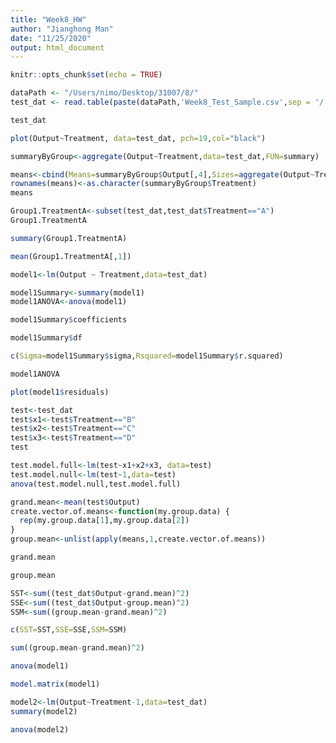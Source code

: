 ```yaml
---
title: "Week8_HW"
author: "Jianghong Man"
date: "11/25/2020"
output: html_document
---
```


```r
knitr::opts_chunk$set(echo = TRUE)
```

```r
dataPath <- "/Users/nimo/Desktop/31007/8/"
test_dat <- read.table(paste(dataPath,'Week8_Test_Sample.csv',sep = '/'), header=TRUE)
```

```r
test_dat
```

```r
plot(Output~Treatment, data=test_dat, pch=19,col="black")
```




```r
summaryByGroup<-aggregate(Output~Treatment,data=test_dat,FUN=summary)

means<-cbind(Means=summaryByGroup$Output[,4],Sizes=aggregate(Output~Treatment,data=test_dat,FUN=length)$Output)
rownames(means)<-as.character(summaryByGroup$Treatment)
means
```

```r
Group1.TreatmentA<-subset(test_dat,test_dat$Treatment=="A")
Group1.TreatmentA
```

```r
summary(Group1.TreatmentA)
```

```r
mean(Group1.TreatmentA[,1])
```

```r
model1<-lm(Output ~ Treatment,data=test_dat)
```

```r
model1Summary<-summary(model1)
model1ANOVA<-anova(model1)
```

```r
model1Summary$coefficients
```

```r
model1Summary$df
```

```r
c(Sigma=model1Summary$sigma,Rsquared=model1Summary$r.squared)
```

```r
model1ANOVA
```

```r
plot(model1$residuals)
```

```r
test<-test_dat
test$x1<-test$Treatment=="B"
test$x2<-test$Treatment=="C"
test$x3<-test$Treatment=="D"
test
```

```r
test.model.full<-lm(test~x1+x2+x3, data=test)
test.model.null<-lm(test~1,data=test)
anova(test.model.null,test.model.full)
```


```r
grand.mean<-mean(test$Output)
create.vector.of.means<-function(my.group.data) {
  rep(my.group.data[1],my.group.data[2])
}
group.mean<-unlist(apply(means,1,create.vector.of.means))
```

```r
grand.mean
```

```r
group.mean
```

```r
SST<-sum((test_dat$Output-grand.mean)^2)
SSE<-sum((test_dat$Output-group.mean)^2)
SSM<-sum((group.mean-grand.mean)^2)
```

```r
c(SST=SST,SSE=SSE,SSM=SSM)
```

```r
sum((group.mean-grand.mean)^2)
```

```r
anova(model1)
```

```r
model.matrix(model1)
```

```r
model2<-lm(Output~Treatment-1,data=test_dat)
summary(model2)
```

```r
anova(model2)
```








